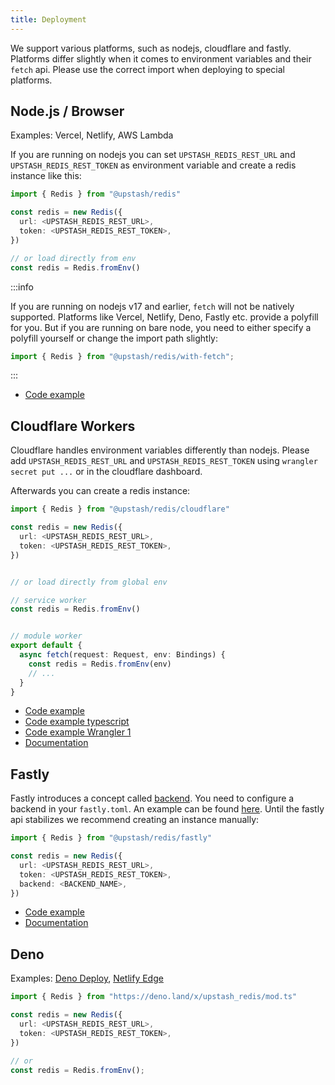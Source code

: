 ```yaml
---
title: Deployment
---
```


We support various platforms, such as nodejs, cloudflare and fastly. Platforms
differ slightly when it comes to environment variables and their `fetch` api.
Please use the correct import when deploying to special platforms.

## Node.js / Browser

Examples: Vercel, Netlify, AWS Lambda

If you are running on nodejs you can set `UPSTASH_REDIS_REST_URL` and
`UPSTASH_REDIS_REST_TOKEN` as environment variable and create a redis instance
like this:

```ts
import { Redis } from "@upstash/redis"

const redis = new Redis({
  url: <UPSTASH_REDIS_REST_URL>,
  token: <UPSTASH_REDIS_REST_TOKEN>,
})

// or load directly from env
const redis = Redis.fromEnv()
```

:::info

If you are running on nodejs v17 and earlier, `fetch` will not be natively
supported. Platforms like Vercel, Netlify, Deno, Fastly etc. provide a polyfill
for you. But if you are running on bare node, you need to either specify a
polyfill yourself or change the import path slightly:

```typescript
import { Redis } from "@upstash/redis/with-fetch";
```

:::

- [Code example](https://github.com/upstash/upstash-redis/blob/main/examples/nodejs)

## Cloudflare Workers

Cloudflare handles environment variables differently than nodejs. Please add
`UPSTASH_REDIS_REST_URL` and `UPSTASH_REDIS_REST_TOKEN` using
`wrangler secret put ...` or in the cloudflare dashboard.

Afterwards you can create a redis instance:

```ts
import { Redis } from "@upstash/redis/cloudflare"

const redis = new Redis({
  url: <UPSTASH_REDIS_REST_URL>,
  token: <UPSTASH_REDIS_REST_TOKEN>,
})


// or load directly from global env

// service worker
const redis = Redis.fromEnv()


// module worker
export default {
  async fetch(request: Request, env: Bindings) {
    const redis = Redis.fromEnv(env)
    // ...
  }
}
```

- [Code example](https://github.com/upstash/upstash-redis/tree/main/examples/cloudflare-workers)
- [Code example typescript](https://github.com/upstash/upstash-redis/tree/main/examples/cloudflare-workers-with-typescript)
- [Code example Wrangler 1](https://github.com/upstash/upstash-redis/tree/main/examples/cloudflare-workers-with-wrangler-1)
- [Documentation](https://docs.upstash.com/redis/tutorials/cloudflare_workers_with_redis)

## Fastly

Fastly introduces a concept called
[backend](https://developer.fastly.com/reference/api/services/backend/). You
need to configure a backend in your `fastly.toml`. An example can be found
[here](https://github.com/upstash/upstash-redis/blob/main/examples/fastly/fastly.toml).
Until the fastly api stabilizes we recommend creating an instance manually:

```ts
import { Redis } from "@upstash/redis/fastly"

const redis = new Redis({
  url: <UPSTASH_REDIS_REST_URL>,
  token: <UPSTASH_REDIS_REST_TOKEN>,
  backend: <BACKEND_NAME>,
})
```

- [Code example](https://github.com/upstash/upstash-redis/tree/main/examples/fastly)
- [Documentation](https://blog.upstash.com/fastly-compute-edge-with-redis)

## Deno

Examples: [Deno Deploy](https://deno.com/deploy),
[Netlify Edge](https://www.netlify.com/products/edge/)

```ts
import { Redis } from "https://deno.land/x/upstash_redis/mod.ts"

const redis = new Redis({
  url: <UPSTASH_REDIS_REST_URL>,
  token: <UPSTASH_REDIS_REST_TOKEN>,
})

// or
const redis = Redis.fromEnv();
```
